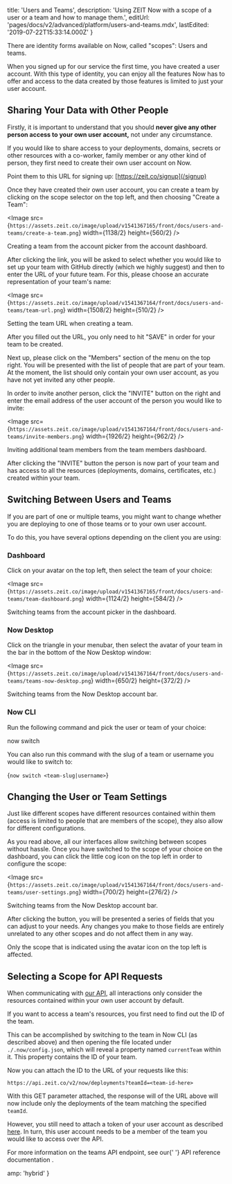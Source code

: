 
  title: 'Users and Teams',
  description:
    'Using ZEIT Now with a scope of a user or a team and how to manage them.',
  editUrl: 'pages/docs/v2/advanced/platform/users-and-teams.mdx',
  lastEdited: '2019-07-22T15:33:14.000Z'
}

There are identity forms available on Now, called "scopes": Users and teams.

When you signed up for our service the first time, you have created a user account. With this type of identity, you can enjoy all the features Now has to offer and access to the data created by those features is limited to just your user account.

## Sharing Your Data with Other People

Firstly, it is important to understand that you should **never give any other person access to your own user account,** not under any circumstance.

If you would like to share access to your deployments, domains, secrets or other resources with a co-worker, family member or any other kind of person, they first need to create their own user account on Now.

Point them to this URL for signing up: [https://zeit.co/signup](/signup)

Once they have created their own user account, you can create a team by clicking on the scope selector on the top left, and then choosing "Create a Team":

<Image src={`https://assets.zeit.co/image/upload/v1541367165/front/docs/users-and-teams/create-a-team.png`}
  width={1138/2}
  height={560/2}
/>
<Caption>Creating a team from the account picker from the <GenericLink href="/dashboard">account dashboard</GenericLink>.</Caption>

After clicking the link, you will be asked to select whether you would like to set up your team with GitHub directly (which we highly suggest) and then to enter the URL of your future team. For this, please choose an accurate representation of your team's name:

<Image src={`https://assets.zeit.co/image/upload/v1541367164/front/docs/users-and-teams/team-url.png`}
  width={1508/2}
  height={510/2}
/>
<Caption>Setting the team URL when creating a team.</Caption>

After you filled out the URL, you only need to hit "SAVE" in order for your team to be created.

Next up, please click on the "Members" section of the menu on the top right. You will be presented with the list of people that are part of your team. At the moment, the list should only contain your own user account, as you have not yet invited any other people.

In order to invite another person, click the "INVITE" button on the right and enter the email address of the user account of the person you would like to invite:

<Image src={`https://assets.zeit.co/image/upload/v1541367164/front/docs/users-and-teams/invite-members.png`}
  width={1926/2}
  height={962/2}
/>
<Caption>Inviting additional team members from the team members dashboard.</Caption>

After clicking the "INVITE" button the person is now part of your team and has access to all the resources (deployments, domains, certificates, etc.) created within your team.

## Switching Between Users and Teams

If you are part of one or multiple teams, you might want to change whether you are deploying to one of those teams or to your own user account.

To do this, you have several options depending on the client you are using:

### Dashboard

Click on your avatar on the top left, then select the team of your choice:

<Image src={`https://assets.zeit.co/image/upload/v1541367165/front/docs/users-and-teams/team-dashboard.png`}
  width={1124/2}
  height={584/2}
/>
<Caption>Switching teams from the account picker in the <GenericLink href="/dashboard">dashboard</GenericLink>.</Caption>

### Now Desktop

Click on the triangle in your menubar, then select the avatar of your team in the bar in the bottom of the Now Desktop window:

<Image src={`https://assets.zeit.co/image/upload/v1541367164/front/docs/users-and-teams/teams-now-desktop.png`}
  width={650/2}
  height={372/2}
/>
<Caption>Switching teams from the Now Desktop account bar.</Caption>

### Now CLI

Run the following command and pick the user or team of your choice:

<TerminalInput>now switch</TerminalInput>

You can also run this command with the slug of a team or username you would like to switch to:

<TerminalInput>{`now switch <team-slug|username>`}</TerminalInput>

## Changing the User or Team Settings

Just like different scopes have different resources contained within them (access is limited to people that are members of the scope), they also allow for different configurations.

As you read above, all our interfaces allow switching between scopes without hassle. Once you have switched to the scope of your choice on the dashboard, you can click the little cog icon on the top left in order to configure the scope:

<Image src={`https://assets.zeit.co/image/upload/v1541367164/front/docs/users-and-teams/user-settings.png`}
  width={700/2}
  height={276/2}
/>
<Caption>Switching teams from the Now Desktop account bar.</Caption>

After clicking the button, you will be presented a series of fields that you can adjust to your needs. Any changes you make to those fields are entirely unrelated to any other scopes and do not affect them in any way.

Only the scope that is indicated using the avatar icon on the top left is affected.

## Selecting a Scope for API Requests

When communicating with [our API](/docs/api), all interactions only consider the resources contained within your own user account by default.

If you want to access a team's resources, you first need to find out the ID of the team.

This can be accomplished by switching to the team in Now CLI (as described above) and then opening the file located under `./.now/config.json`, which will reveal a property named `currentTeam` within it. This property contains the ID of your team.

Now you can attach the ID to the URL of your requests like this:

```
https://api.zeit.co/v2/now/deployments?teamId=<team-id-here>
```

With this GET parameter attached, the response will of the URL above will now include only the deployments of the team matching the specified `teamId`.

However, you still need to attach a token of your user account as described [here](/docs/api#api-basics/authentication). In turn, this user account needs to be a member of the team you would like to access over the API.

<Note>
  For more information on the teams API endpoint, see our{' '}
  <GenericLink href="/docs/api/v2#endpoints/teams">
    API reference documentation
  </GenericLink>
  .
</Note>


  amp: 'hybrid'
}
